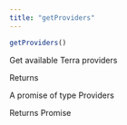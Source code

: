 ```yaml
---
title: "getProviders"
---
```

```javascript
getProviders()

```

Get available Terra providers

Returns

A promise of type Providers

Returns Promise



